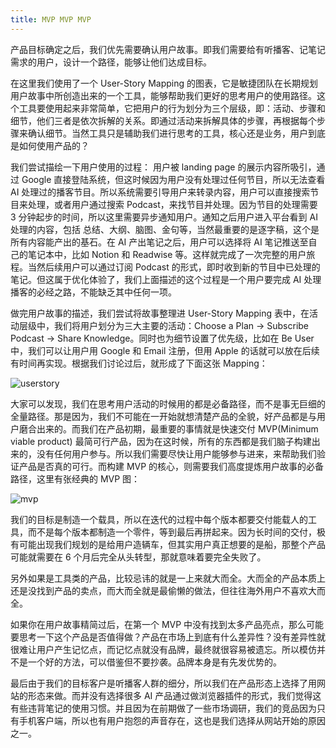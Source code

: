 ```yaml
---
title: MVP MVP MVP
---
```


产品目标确定之后，我们优先需要确认用户故事。即我们需要给有听播客、记笔记需求的用户，设计一个路径，能够让他们达成目标。

在这里我们使用了一个 User-Story Mapping 的图表，它是敏捷团队在长期规划用户故事中所创造出来的一个工具，能够帮助我们更好的思考用户的使用路径。这个工具要使用起来非常简单，它把用户的行为划分为三个层级，即：活动、步骤和细节，他们三者是依次拆解的关系。即通过活动来拆解具体的步骤，再根据每个步骤来确认细节。当然工具只是辅助我们进行思考的工具，核心还是业务，用户到底是如何使用产品的？

我们尝试描绘一下用户使用的过程：
用户被 landing page 的展示内容所吸引，通过 Google 直接登陆系统，但这时候因为用户没有处理过任何节目，所以无法查看 AI 处理过的播客节目。所以系统需要引导用户来转录内容，用户可以直接搜索节目来处理，或者用户通过搜索 Podcast，来找节目并处理。因为节目的处理需要 3 分钟起步的时间，所以这里需要异步通知用户。通知之后用户进入平台看到 AI 处理的内容，包括 总结、大纲、脑图、金句等，当然最重要的是逐字稿，这个是所有内容能产出的基石。在 AI 产出笔记之后，用户可以选择将 AI 笔记推送至自己的笔记本中，比如 Notion 和 Readwise 等。这样就完成了一次完整的用户旅程。当然后续用户可以通过订阅 Podcast 的形式，即时收到新的节目中已处理的笔记。但这属于优化体验了，我们上面描述的这个过程是一个用户要完成 AI 处理播客的必经之路，不能缺乏其中任何一项。

做完用户故事的描述，我们尝试将故事整理进 User-Story Mapping 表中，在活动层级中，我们将用户划分为三大主要的活动：Choose a Plan -> Subscribe Podcast -> Share Knowledge。同时也为细节设置了优先级，比如在 Be User 中，我们可以让用户用 Google 和 Email 注册，但用 Apple 的话就可以放在后续有时间再实现。根据我们讨论过后，就形成了下面这张 Mapping：

![userstory](/attachments/idea/userstory.png)

大家可以发现，我们在思考用户活动的时候用的都是必备路径，而不是事无巨细的全量路径。那是因为，我们不可能在一开始就想清楚产品的全貌，好产品都是与用户磨合出来的。而我们在产品初期，最重要的事情就是快速交付 MVP(Minimum viable product) 最简可行产品，因为在这时候，所有的东西都是我们脑子构建出来的，没有任何用户参与。所以我们需要尽快让用户能够参与进来，来帮助我们验证产品是否真的可行。而构建 MVP 的核心，则需要我们高度提炼用户故事的必备路径，这里有张经典的 MVP 图：

![mvp](/attachments/idea/mvp.png)

我们的目标是制造一个载具，所以在迭代的过程中每个版本都要交付能载人的工具，而不是每个版本都制造一个零件，等到最后再拼起来。因为长时间的交付，极有可能出现我们规划的是给用户造辆车，但其实用户真正想要的是船，那整个产品可能就需要在 6 个月后完全从头转型，那就意味着要完全失败了。

另外如果是工具类的产品，比较忌讳的就是一上来就大而全。大而全的产品本质上还是没找到产品的卖点，而大而全就是最偷懒的做法，但往往海外用户不喜欢大而全。

如果你在用户故事精简过后，在第一个 MVP 中没有找到太多产品亮点，那么可能要思考一下这个产品是否值得做？产品在市场上到底有什么差异性？没有差异性就很难让用户产生记忆点，而记忆点就没有品牌，最终就很容易被遗忘。所以模仿并不是一个好的方法，可以借鉴但不要抄袭。品牌本身是有先发优势的。

最后由于我们的目标客户是听播客人群的细分，所以我们在产品形态上选择了用网站的形态来做。而并没有选择很多 AI 产品通过做浏览器插件的形式，我们觉得这有些违背笔记的使用习惯。并且因为在前期做了一些市场调研，我们的竞品因为只有手机客户端，所以也有用户抱怨的声音存在，这也是我们选择从网站开始的原因之一。
